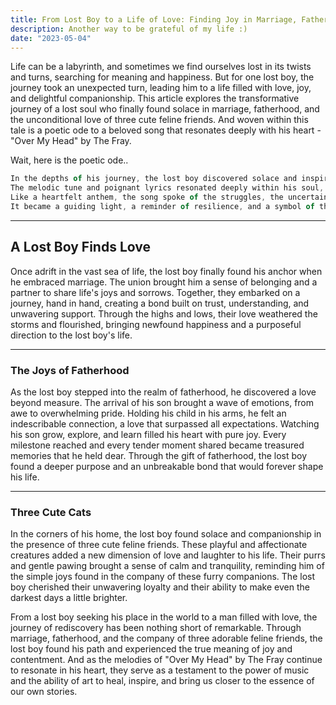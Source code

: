 ```yaml
---
title: From Lost Boy to a Life of Love: Finding Joy in Marriage, Fatherhood, and Cat Slave
description: Another way to be grateful of my life :)
date: "2023-05-04"
---
```


Life can be a labyrinth, and sometimes we find ourselves lost in its twists and turns, searching for meaning and happiness. But for one lost boy, the journey took an unexpected turn, leading him to a life filled with love, joy, and delightful companionship. This article explores the transformative journey of a lost soul who finally found solace in marriage, fatherhood, and the unconditional love of three cute feline friends. And woven within this tale is a poetic ode to a beloved song that resonates deeply with his heart - "Over My Head" by The Fray.

Wait, here is the poetic ode..

```js
In the depths of his journey, the lost boy discovered solace and inspiration in the lyrics of a cherished song, "Over My Head" by The Fray. 
The melodic tune and poignant lyrics resonated deeply within his soul, capturing the essence of his own experiences. 
Like a heartfelt anthem, the song spoke of the struggles, the uncertainties, and the overwhelming emotions that the lost boy had once faced. 
It became a guiding light, a reminder of resilience, and a symbol of the transformative power of music.
```

---

## A Lost Boy Finds Love

Once adrift in the vast sea of life, the lost boy finally found his anchor when he embraced marriage. The union brought him a sense of belonging and a partner to share life's joys and sorrows. Together, they embarked on a journey, hand in hand, creating a bond built on trust, understanding, and unwavering support. Through the highs and lows, their love weathered the storms and flourished, bringing newfound happiness and a purposeful direction to the lost boy's life.

---

### The Joys of Fatherhood

As the lost boy stepped into the realm of fatherhood, he discovered a love beyond measure. The arrival of his son brought a wave of emotions, from awe to overwhelming pride. Holding his child in his arms, he felt an indescribable connection, a love that surpassed all expectations. Watching his son grow, explore, and learn filled his heart with pure joy. Every milestone reached and every tender moment shared became treasured memories that he held dear. Through the gift of fatherhood, the lost boy found a deeper purpose and an unbreakable bond that would forever shape his life.

---

### Three Cute Cats

In the corners of his home, the lost boy found solace and companionship in the presence of three cute feline friends. These playful and affectionate creatures added a new dimension of love and laughter to his life. Their purrs and gentle pawing brought a sense of calm and tranquility, reminding him of the simple joys found in the company of these furry companions. The lost boy cherished their unwavering loyalty and their ability to make even the darkest days a little brighter.

From a lost boy seeking his place in the world to a man filled with love, the journey of rediscovery has been nothing short of remarkable. Through marriage, fatherhood, and the company of three adorable feline friends, the lost boy found his path and experienced the true meaning of joy and contentment. And as the melodies of "Over My Head" by The Fray continue to resonate in his heart, they serve as a testament to the power of music and the ability of art to heal, inspire, and bring us closer to the essence of our own stories.
